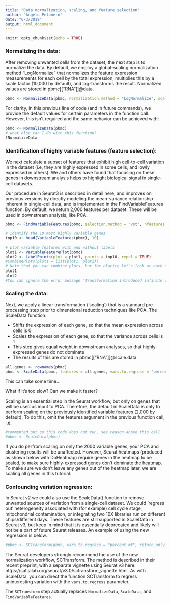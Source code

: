 ```yaml
---
title: "Data normalization, scaling, and feature selection"
author: "Angelo Pelonero"
date: "6/3/2019"
output: html_document
---
```


```r
knitr::opts_chunk$set(echo = TRUE)
```

### Normalizing the data:

After removing unwanted cells from the dataset, the next step is to normalize the data. By default, we employ a global-scaling normalization method “LogNormalize” that normalizes the feature expression measurements for each cell by the total expression, multiplies this by a scale factor (10,000 by default), and log-transforms the result. Normalized values are stored in pbmc[["RNA"]]@data.
```r
pbmc <- NormalizeData(pbmc, normalization.method = "LogNormalize", scale.factor = 10000)
```
For clarity, in this previous line of code (and in future commands), we provide the default values for certain parameters in the function call. However, this isn’t required and the same behavior can be achieved with:
```r
pbmc <- NormalizeData(pbmc)
# what else can I do with this function?
?NormalizeData
```

### Identification of highly variable features (feature selection):

We next calculate a subset of features that exhibit high cell-to-cell variation in the dataset (i.e, they are highly expressed in some cells, and lowly expressed in others). We and others have found that focusing on these genes in downstream analysis helps to highlight biological signal in single-cell datasets.

Our procedure in Seurat3 is described in detail here, and improves on previous versions by directly modeling the mean-variance relationship inherent in single-cell data, and is implemented in the FindVariableFeatures function. By default, we return 2,000 features per dataset. These will be used in downstream analysis, like PCA.
```r
pbmc <- FindVariableFeatures(pbmc, selection.method = "vst", nfeatures = 2000)

# Identify the 10 most highly variable genes
top10 <- head(VariableFeatures(pbmc), 10)

# plot variable features with and without labels
plot1 <- VariableFeaturePlot(pbmc)
plot2 <- LabelPoints(plot = plot1, points = top10, repel = TRUE)
#CombinePlots(plots = list(plot1, plot2))
# Note that you can combine plots, but for clarity let's look at each one on their own:
plot1
plot2
#You can ignore the error message 'Transformation introduced infinite values in continuous x-axis'
```

### Scaling the data:

Next, we apply a linear transformation (‘scaling’) that is a standard pre-processing step prior to dimensional reduction techniques like PCA. The ScaleData function:

  - Shifts the expression of each gene, so that the mean expression across cells is 0
  - Scales the expression of each gene, so that the variance across cells is 1
  - This step gives equal weight in downstream analyses, so that highly-expressed genes do not dominate
  - The results of this are stored in pbmc[["RNA"]]@scale.data
```r
all.genes <- rownames(pbmc)
pbmc <- ScaleData(pbmc, features = all.genes, vars.to.regress = "percent.mt")
```
This can take some time...

What if it's too slow? Can we make it faster?

Scaling is an essential step in the Seurat workflow, but only on genes that will be used as input to PCA. Therefore, the default in ScaleData is only to perform scaling on the previously identified variable features (2,000 by default). To do this, omit the features argument in the previous function call, i.e.

```r
#commented out so this code does not run, see reason above this cell
#pbmc <- ScaleData(pbmc)
```
If you do perfrom scaling on only the 2000 variable genes, your PCA and clustering results will be unaffected. However, Seurat heatmaps (produced as shown below with DoHeatmap) require genes in the heatmap to be scaled, to make sure highly-expressed genes don’t dominate the heatmap. To make sure we don’t leave any genes out of the heatmap later, we are scaling all genes in this tutorial.

### Confounding variation regression:

In Seurat v2 we could also use the ScaleData() function to remove unwanted sources of variation from a single-cell dataset. We could ‘regress out’ heterogeneity associated with (for example) cell cycle stage, mitochondrial contamination, or integrating two 10X libraries run on different chips/different days. These features are still supported in ScaleData in Seurat v3, but keep in mind that it is essentially deprecated and likely will not be a part of future Seurat releases. An example of using the new regression is below.

```r
#pbmc <- SCTransform(pbmc, vars.to.regress = "percent.mt", return.only.var.genes = FALSE, verbose = FALSE)
```
The Seurat developers strongly recommend the use of the new normalization workflow, SCTransform. The method is described in their recent preprint, with a separate vignette using Seurat v3 here: https://satijalab.org/seurat/v3.0/sctransform_vignette.html. As with ScaleData, you can direct the function SCTransform to regress uninteresting variation with the `vars.to.regress` parameter.

The `SCTransform` step actually replaces `NormalizeData`, `ScaleData`, and `FindVariableFeatures`.